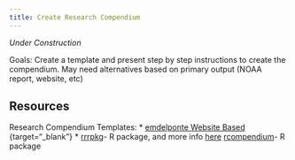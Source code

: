 ```yaml
---
title: Create Research Compendium
---
```


*Under Construction*

Goals: Create a template and present step by step instructions to create the compendium. May need alternatives based on primary output (NOAA report, website, etc)


## Resources

Research Compendium Templates:
  * [emdelponte Website Based](https://github.com/emdelponte/research-compendium-website) {target="_blank"}
  * 
[rrrpkg](https://github.com/ropensci/rrrpkg){target="_blank"}- R package, and more info [here](https://annakrystalli.me/rrresearchACCE20/creating-a-research-compendium-with-rrtools.html){target="_blank"}
[rcompendium](https://frbcesab.github.io/rcompendium/{target="_blank"})- R package 

